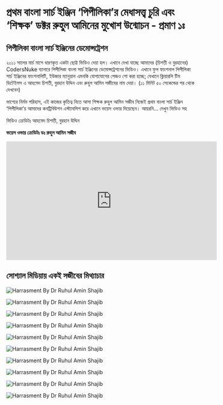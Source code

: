 # প্রথম বাংলা সার্চ ইঞ্জিন ‘পিপীলিকা’র মেধাসত্ত্ব চুরি এবং ‘শিক্ষক’ ডক্টর রুহুল আমিনের মুখোশ উন্মোচন - প্রমাণ ১ঃ

## পিপীলিকা বাংলা সার্চ ইঞ্জিনের ডেমোন্সট্রেশন
২০১১ সালের মার্চ মাসে ধারণকৃত একটা ছোট্ট ভিডিও দেয়া হল। এখানে দেখা যাচ্ছে আমাদের (চিশতী ও বুরহানের) CodersNuke ব্যানারে পিপীলিকা বাংলা সার্চ ইঞ্জিনের ডেমোন্সট্রেশনের ভিডিও। এখানে ফুল ফাংশনাল পিপীলিকা সার্চ ইঞ্জিনের ফাংশনালিটি, ইউজার ম্যানুয়াল এমনকি যোগাযোগের পেজও শো করা হচ্ছে; যেখানে ক্লিয়ারলি টিম ডিটেইলস এ আহমেদ চিশতী, বুরহান উদ্দিন এবং রুহুল আমিন সজীবের নাম দেয়া। (১১ মিনিট ৫০ সেকেন্ডের পর থেকে দেখবেন)

ভাগ্যের নির্মম পরিহাস, এই কাজের কৃতিত্ব নিতে আসা শিক্ষক রুহুল আমিন সজীব  নিজেই প্রথম বাংলা সার্চ ইঞ্জিন ‘পিপীলিকা’য় আমাদের কনট্রিবিউশন এস্ট্যাবলিশ করে এখানে ভয়েস ওভার দিয়েছেন। আয়রনি… দেখুন ভিডিও সহ 

ভিডিও ক্রেডিটঃ আহমেদ চিশতী, বুরহান উদ্দিন 

**ভয়েস ওভার ক্রেডিটঃ ডঃ রুহুল আমিন সজীব**




<iframe width="560" height="315" src="https://www.youtube.com/embed/mvC0bnQfhAo" title="YouTube video player" frameborder="0" allow="accelerometer; autoplay; clipboard-write; encrypted-media; gyroscope; picture-in-picture; web-share" allowfullscreen></iframe>



## সোশ্যাল মিডিয়ায় একই সজীবের মিথ্যাচার

![Harrasment By Dr Ruhul Amin Shajib](/static/images/ev1.1.jpg)

![Harrasment By Dr Ruhul Amin Shajib](/static/images/ev1.2.jpg)

![Harrasment By Dr Ruhul Amin Shajib](/static/images/ev1.3.png)

![Harrasment By Dr Ruhul Amin Shajib](/static/images/ev1.4.png)

![Harrasment By Dr Ruhul Amin Shajib](/static/images/ev1.5.png)

![Harrasment By Dr Ruhul Amin Shajib](/static/images/ev1.6.png)

![Harrasment By Dr Ruhul Amin Shajib](/static/images/ev1.7.png)

![Harrasment By Dr Ruhul Amin Shajib](/static/images/ev1.8.png)

![Harrasment By Dr Ruhul Amin Shajib](/static/images/ev1.9.png)

![Harrasment By Dr Ruhul Amin Shajib](/static/images/ev1.10.png)

